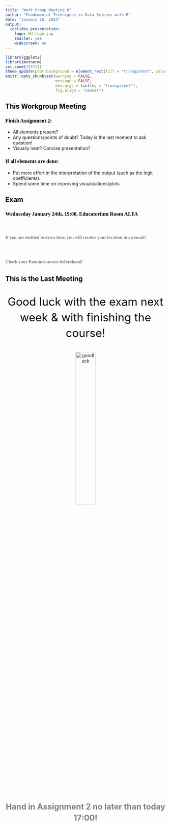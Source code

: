 ```yaml
---
title: "Work Group Meeting 8"
author: "Fundamental Techniques in Data Science with R"
date: "January 18, 2024"
output:
  ioslides_presentation:
    logo: UU_logo.jpg
    smaller: yes
    widescreen: no
---
```


<style>
h2{
  color: black;
}

h3{
  color: black;
  font-family: "Rockwell";
  text-align: left;
}

h4{
  color: grey;
  font-family: "Rockwell";
  text-align: left;
  line-height: 1.5;
}

.forceBreak { -webkit-column-break-after: always; break-after: column; }

#centertext{
color: black;
text-align: center;
font-size: 35px;
line-height: 1.4;
}

#subtext
{
color: grey;
text-align: center;
font-size: 25px;
line-height: 1.4;
}

</style>

```r
library(ggplot2)
library(mvtnorm)
set.seed(235711)
theme_update(plot.background = element_rect(fill = "transparent", colour = NA))
knitr::opts_chunk$set(warning = FALSE, 
                      message = FALSE, 
                      dev.args = list(bg = "transparent"), 
                      fig.align = "center")
```


## This Workgroup Meeting

<h3>Finish Assignment 2:</h3>

- All elements present?
- Any questions/points of doubt? Today is the last moment to ask question!
- Visually neat? Concise presentation?

<h3> If all elements are done: </h3>

- Put more effort in the interpretation of the output (such as the logit coefficients).
- Spend some time on improving visualizations/plots

## Exam

<h3> Wednesday January 24th, 19:00, Educatorium Room ALFA </h3> <br>

<h4> If you are entitled to extra time, you will receive your location in an email! </h4> <br>

<h4> Check your Remindo access beforehand! </h4> 




## This is the Last Meeting

<p id = "centertext">Good luck with the exam next week & with finishing the course!</p>
<center>
<img src = "goodluck.jpg" alt = "goodluck" width = 35%, heigth = auto></img>
</center>

<br>
<p id = "subtext"><b> Hand in Assignment 2 no later than today 17:00! </b></p>



